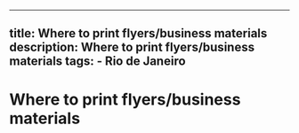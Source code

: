 ---
  title: Where to print flyers/business materials
  description: Where to print flyers/business materials
  tags:
    - Rio de Janeiro
  ---
  # Where to print flyers/business materials
  